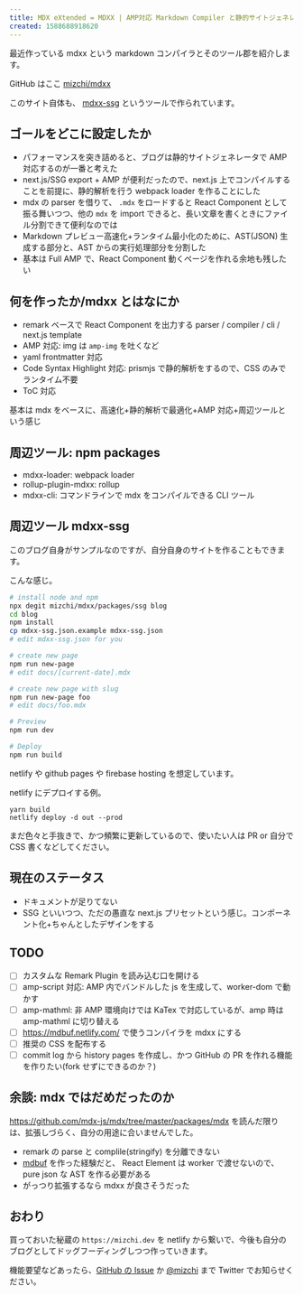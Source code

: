```yaml
---
title: MDX eXtended = MDXX | AMP対応 Markdown Compiler と静的サイトジェネレーター
created: 1588688918620
---
```


最近作っている mdxx という markdown コンパイラとそのツール郡を紹介します。

GitHub はここ [mizchi/mdxx](https://github.com/mizchi/mdxx)

このサイト自体も、 [mdxx-ssg](https://github.com/mizchi/mdxx/tree/master/packages/ssg) というツールで作られています。

## ゴールをどこに設定したか

- パフォーマンスを突き詰めると、ブログは静的サイトジェネレータで AMP 対応するのが一番と考えた
- next.js/SSG export + AMP が便利だったので、next.js 上でコンパイルすることを前提に、静的解析を行う webpack loader を作ることにした
- mdx の parser を借りて、 `.mdx` をロードすると React Component として振る舞いつつ、他の `mdx` を import できると、長い文章を書くときにファイル分割できて便利なのでは
- Markdown プレビュー高速化+ランタイム最小化のために、AST(JSON) 生成する部分と、AST からの実行処理部分を分割した
- 基本は Full AMP で、React Component 動くページを作れる余地も残したい

## 何を作ったか/mdxx とはなにか

- remark ベースで React Component を出力する parser / compiler / cli / next.js template
- AMP 対応: img は `amp-img` を吐くなど
- yaml frontmatter 対応
- Code Syntax Highlight 対応: prismjs で静的解析をするので、CSS のみでランタイム不要
- ToC 対応

基本は mdx をベースに、高速化+静的解析で最適化+AMP 対応+周辺ツールという感じ

## 周辺ツール: npm packages

- mdxx-loader: webpack loader
- rollup-plugin-mdxx: rollup
- mdxx-cli: コマンドラインで mdx をコンパイルできる CLI ツール

## 周辺ツール mdxx-ssg

このブログ自身がサンプルなのですが、自分自身のサイトを作ることもできます。

こんな感じ。

```bash
# install node and npm
npx degit mizchi/mdxx/packages/ssg blog
cd blog
npm install
cp mdxx-ssg.json.example mdxx-ssg.json
# edit mdxx-ssg.json for you

# create new page
npm run new-page
# edit docs/[current-date].mdx

# create new page with slug
npm run new-page foo
# edit docs/foo.mdx

# Preview
npm run dev

# Deploy
npm run build
```

netlify や github pages や firebase hosting を想定しています。

netlify にデプロイする例。

```
yarn build
netlify deploy -d out --prod
```

まだ色々と手抜きで、かつ頻繁に更新しているので、使いたい人は PR or 自分で CSS 書くなどしてください。

## 現在のステータス

- ドキュメントが足りてない
- SSG といいつつ、ただの愚直な next.js プリセットという感じ。コンポーネント化+ちゃんとしたデザインをする

## TODO

- [ ] カスタムな Remark Plugin を読み込む口を開ける
- [ ] amp-script 対応: AMP 内でバンドルした js を生成して、worker-dom で動かす
- [ ] amp-mathml: 非 AMP 環境向けでは KaTex で対応しているが、amp 時は amp-mathml に切り替える
- [ ] https://mdbuf.netlify.com/ で使うコンパイラを mdxx にする
- [ ] 推奨の CSS を配布する
- [ ] commit log から history pages を作成し、かつ GitHub の PR を作れる機能を作りたい(fork せずにできるのか？)

## 余談: mdx ではだめだったのか

https://github.com/mdx-js/mdx/tree/master/packages/mdx を読んだ限りは、拡張しづらく、自分の用途に合いませんでした。

- remark の parse と complile(stringify) を分離できない
- [mdbuf](https://mdbuf.netlify.com/) を作った経験だと、 React Element は worker で渡せないので、pure json な AST を作る必要がある
- がっつり拡張するなら mdxx が良さそうだった

## おわり

買っておいた秘蔵の `https://mizchi.dev` を netlify から繋いで、今後も自分のブログとしてドッグフーディングしつつ作っていきます。

機能要望などあったら、[GitHub の Issue](https://github.com/mizchi/mdxx/issues) か [@mizchi](https://twitter.com/mizchi) まで Twitter でお知らせください。
